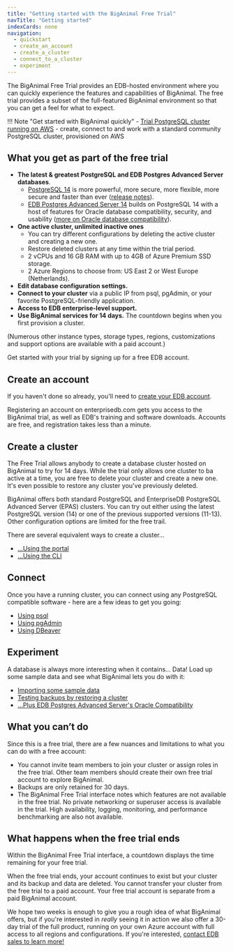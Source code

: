 ```yaml
---
title: "Getting started with the BigAnimal Free Trial"
navTitle: "Getting started" 
indexCards: none
navigation:
  - quickstart
  - create_an_account
  - create_a_cluster
  - connect_to_a_cluster
  - experiment
---
```


The BigAnimal Free Trial provides an EDB-hosted environment where you can quickly experience the features and capabilities of BigAnimal.
The free trial provides a subset of the full-featured BigAnimal environment so that you can get a feel for what to expect. 

!!! Note "Get started with BigAnimal quickly"
    - [Trial PostgreSQL cluster running on AWS](quickstart) - create, connect to and work with 
      a standard community PostgreSQL cluster, provisioned on AWS 

## What you get as part of the free trial

- **The latest & greatest PostgreSQL and EDB Postgres Advanced Server databases**. 
  - [PostgreSQL 14](https://www.enterprisedb.com/blog/cool-new-contributions-postgresql-14) is more powerful, more secure, more flexible, more secure and faster than ever ([release notes](https://www.postgresql.org/docs/14/release.html)).
  - [EDB Postgres Advanced Server 14](https://www.enterprisedb.com/docs/epas/latest/epas_rel_notes/) builds on PostgreSQL 14 with a host of features for Oracle database compatibility, security, and usability ([more on Oracle database compatibility](/epas/latest/epas_compat_ora_dev_guide/)).
- **One active cluster, unlimited inactive ones** 
  - You can try different configurations by deleting the active cluster and creating a new one.
  - Restore deleted clusters at any time within the trial period.
  - 2 vCPUs and 16 GB RAM with up to 4GB of Azure Premium SSD storage.
  - 2 Azure Regions to choose from: US East 2 or West Europe (Netherlands). 
- **Edit database configuration settings.**
- **Connect to your cluster** via a public IP from psql, pgAdmin, or your favorite PostgreSQL-friendly application.
- **Access to EDB enterprise-level support.**
- **Use BigAnimal services for 14 days.** The countdown begins when you first provision a cluster. 

(Numerous other instance types, storage types, regions, customizations and support options are available with a paid account.)

Get started with your trial by signing up for a free EDB account.

## Create an account

If you haven't done so already, you'll need to [create your EDB account](create_an_account). 

Registering an account on enterprisedb.com gets you access to the BigAnimal trial, as well as EDB's training and software downloads. 
Accounts are free, and registration takes less than a minute.

## Create a cluster

The Free Trial allows anybody to create a database cluster hosted on BigAnimal to try for 14 days. While the trial only allows one cluster to ba active at a time, you are free to delete your cluster and create a new one. It's even possible to restore any cluster you've previously deleted.

BigAnimal offers both standard PostgreSQL and EnterpriseDB PostgreSQL Advanced Server (EPAS) clusters. You can try out either using the latest PostgreSQL version (14) or one of the previous supported versions (11-13). Other configuration options are limited for the free trail.

There are several equivalent ways to create a cluster...

- [...Using the portal](create_a_cluster/create_cluster_portal)
- [...Using the CLI](create_a_cluster/create_cluster_cli)

## Connect 

Once you have a running cluster, you can connect using any PostgreSQL compatible software - here are a few ideas to get you going:

- [Using psql](connect_to_a_cluster/connect_using_psql)
- [Using pgAdmin](connect_to_a_cluster/connect_using_pgadmin)
- [Using DBeaver](connect_to_a_cluster/connect_using_dbeaver)

## Experiment

A database is always more interesting when it contains... Data! 
Load up some sample data and see what BigAnimal lets you do with it:

- [Importing some sample data](experiment/import_data)
- [Testing backups by restoring a cluster](experiment/backup_and_restore)
- [...Plus EDB Postgres Advanced Server's Oracle Compatibility](../using_cluster/06_demonstration_oracle_compatibility)

## What you can’t do
Since this is a free trial, there are a few nuances and limitations to what you can do with a free account:

- You cannot invite team members to join your cluster or assign roles in the free trial. Other team members should create their own free trial account to explore BigAnimal. 
- Backups are only retained for 30 days. 
- The BigAnimal Free Trial interface notes which features are not available in the free trial. No private networking or superuser access is available in the trial. High availability, logging, monitoring, and performance benchmarking are also not available. 

## What happens when the free trial ends 

Within the BigAnimal Free Trial interface, a countdown displays the time remaining for your free trial. 

When the free trial ends, your account continues to exist but your cluster and its backup and data are deleted. You cannot transfer your cluster from the free trial to a paid account. Your free trial account is separate from a paid BigAnimal account. 

We hope two weeks is enough to give you a rough idea of what BigAnimal offers, but if you're interested in *really* seeing it in action we also offer a 30-day trial of the full product, running on your own Azure account with full access to all regions and configurations. If you're interested, [contact EDB sales to learn more!](https://www.enterprisedb.com/contact)
